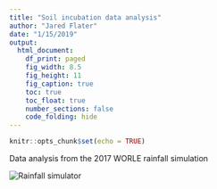 ```yaml
---
title: "Soil incubation data analysis"
author: "Jared Flater"
date: "1/15/2019"
output:
  html_document:
    df_print: paged
    fig_width: 8.5
    fig_height: 11
    fig_caption: true
    toc: true
    toc_float: true
    number_sections: false
    code_folding: hide
---
```


```r
knitr::opts_chunk$set(echo = TRUE)
```

Data analysis from the 2017 WORLE rainfall simulation   

<img src="./images/20171026_090427.jpg" alt="Rainfall simulator" />
